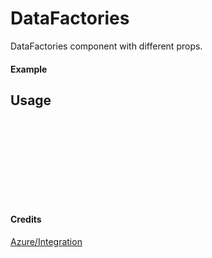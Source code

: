 
<Meta of={DataFactories} title="Azure/Integration/DataFactories" />

# DataFactories

DataFactories component with different props.

#### Example

<Canvas of={DataFactories.Primary} />

## Usage

```ts
import { DataFactories } from "yadl-ui";

const Example = () => {
  return (
      <DataFactories />
  );
};

export default Example;
```

#### Credits
[Azure/Integration](https://learn.microsoft.com/en-us/azure/architecture/icons/)
